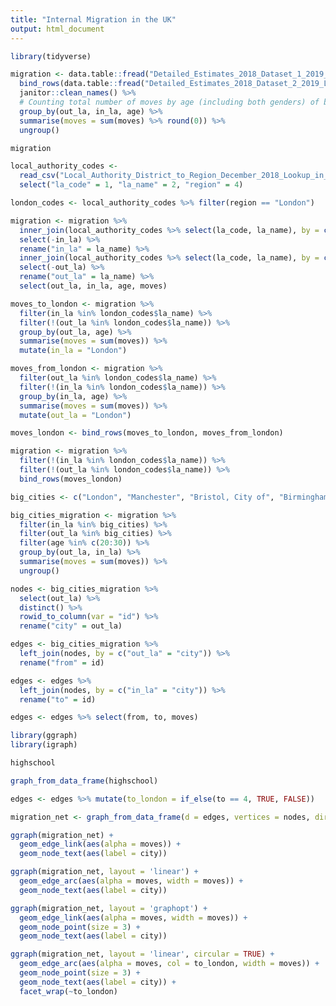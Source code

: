 ```yaml
---
title: "Internal Migration in the UK"
output: html_document
---
```


```r
library(tidyverse)

```

```r

migration <- data.table::fread("Detailed_Estimates_2018_Dataset_1_2019_LA_boundaries.csv") %>% 
  bind_rows(data.table::fread("Detailed_Estimates_2018_Dataset_2_2019_LA_boundaries.csv")) %>% 
  janitor::clean_names() %>% 
  # Counting total number of moves by age (including both genders) of both genders
  group_by(out_la, in_la, age) %>% 
  summarise(moves = sum(moves) %>% round(0)) %>% 
  ungroup()

migration

```

```r
local_authority_codes <- 
  read_csv("Local_Authority_District_to_Region_December_2018_Lookup_in_England.csv") %>% 
  select("la_code" = 1, "la_name" = 2, "region" = 4)

london_codes <- local_authority_codes %>% filter(region == "London")

```

```r

migration <- migration %>% 
  inner_join(local_authority_codes %>% select(la_code, la_name), by = c("in_la" = "la_code")) %>% 
  select(-in_la) %>% 
  rename("in_la" = la_name) %>% 
  inner_join(local_authority_codes %>% select(la_code, la_name), by = c("out_la" = "la_code")) %>% 
  select(-out_la) %>% 
  rename("out_la" = la_name) %>% 
  select(out_la, in_la, age, moves)


```

```r

moves_to_london <- migration %>% 
  filter(in_la %in% london_codes$la_name) %>% 
  filter(!(out_la %in% london_codes$la_name)) %>% 
  group_by(out_la, age) %>% 
  summarise(moves = sum(moves)) %>% 
  mutate(in_la = "London")

moves_from_london <- migration %>% 
  filter(out_la %in% london_codes$la_name) %>% 
  filter(!(in_la %in% london_codes$la_name)) %>% 
  group_by(in_la, age) %>% 
  summarise(moves = sum(moves)) %>% 
  mutate(out_la = "London")

moves_london <- bind_rows(moves_to_london, moves_from_london)

migration <- migration %>% 
  filter(!(in_la %in% london_codes$la_name)) %>% 
  filter(!(out_la %in% london_codes$la_name)) %>% 
  bind_rows(moves_london)


```

```r

big_cities <- c("London", "Manchester", "Bristol, City of", "Birmingham", "Leeds")

big_cities_migration <- migration %>% 
  filter(in_la %in% big_cities) %>% 
  filter(out_la %in% big_cities) %>% 
  filter(age %in% c(20:30)) %>% 
  group_by(out_la, in_la) %>% 
  summarise(moves = sum(moves)) %>% 
  ungroup()

```

```r
nodes <- big_cities_migration %>% 
  select(out_la) %>% 
  distinct() %>% 
  rowid_to_column(var = "id") %>% 
  rename("city" = out_la)

edges <- big_cities_migration %>% 
  left_join(nodes, by = c("out_la" = "city")) %>% 
  rename("from" = id)

edges <- edges %>% 
  left_join(nodes, by = c("in_la" = "city")) %>% 
  rename("to" = id)

edges <- edges %>% select(from, to, moves)

```

```r
library(ggraph)
library(igraph)

highschool

graph_from_data_frame(highschool)

edges <- edges %>% mutate(to_london = if_else(to == 4, TRUE, FALSE))

migration_net <- graph_from_data_frame(d = edges, vertices = nodes, directed = TRUE)

ggraph(migration_net) + 
  geom_edge_link(aes(alpha = moves)) +
  geom_node_text(aes(label = city))

ggraph(migration_net, layout = 'linear') + 
  geom_edge_arc(aes(alpha = moves, width = moves)) +
  geom_node_text(aes(label = city))

ggraph(migration_net, layout = 'graphopt') + 
  geom_edge_link(aes(alpha = moves, width = moves)) + 
  geom_node_point(size = 3) +
  geom_node_text(aes(label = city))

ggraph(migration_net, layout = 'linear', circular = TRUE) + 
  geom_edge_arc(aes(alpha = moves, col = to_london, width = moves)) +
  geom_node_point(size = 3) +
  geom_node_text(aes(label = city)) + 
  facet_wrap(~to_london)
                 
```

```r



```
